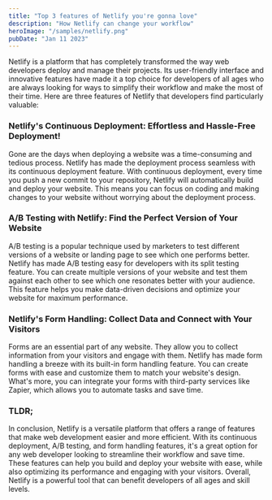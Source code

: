 ```yaml
---
title: "Top 3 features of Netlify you're gonna love"
description: "How Netlify can change your workflow"
heroImage: "/samples/netlify.png"
pubDate: "Jan 11 2023"
---
```


Netlify is a platform that has completely transformed the way web developers deploy and manage their projects. Its user-friendly interface and innovative features have made it a top choice for developers of all ages who are always looking for ways to simplify their workflow and make the most of their time. Here are three features of Netlify that developers find particularly valuable:

### Netlify's Continuous Deployment: Effortless and Hassle-Free Deployment!

Gone are the days when deploying a website was a time-consuming and tedious process. Netlify has made the deployment process seamless with its continuous deployment feature. With continuous deployment, every time you push a new commit to your repository, Netlify will automatically build and deploy your website. This means you can focus on coding and making changes to your website without worrying about the deployment process.

### A/B Testing with Netlify: Find the Perfect Version of Your Website

A/B testing is a popular technique used by marketers to test different versions of a website or landing page to see which one performs better. Netlify has made A/B testing easy for developers with its split testing feature. You can create multiple versions of your website and test them against each other to see which one resonates better with your audience. This feature helps you make data-driven decisions and optimize your website for maximum performance.

### Netlify's Form Handling: Collect Data and Connect with Your Visitors

Forms are an essential part of any website. They allow you to collect information from your visitors and engage with them. Netlify has made form handling a breeze with its built-in form handling feature. You can create forms with ease and customize them to match your website's design. What's more, you can integrate your forms with third-party services like Zapier, which allows you to automate tasks and save time.

### TLDR;

In conclusion, Netlify is a versatile platform that offers a range of features that make web development easier and more efficient. With its continuous deployment, A/B testing, and form handling features, it's a great option for any web developer looking to streamline their workflow and save time. These features can help you build and deploy your website with ease, while also optimizing its performance and engaging with your visitors. Overall, Netlify is a powerful tool that can benefit developers of all ages and skill levels.
